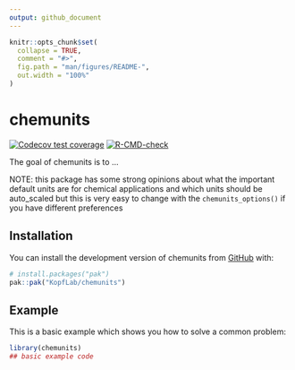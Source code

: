```yaml
---
output: github_document
---
```


<!-- README.md is generated from README.Rmd. Please edit that file -->

```r
knitr::opts_chunk$set(
  collapse = TRUE,
  comment = "#>",
  fig.path = "man/figures/README-",
  out.width = "100%"
)
```

# chemunits

<!-- badges: start -->
[![Codecov test coverage](https://codecov.io/gh/KopfLab/chemunits/graph/badge.svg)](https://app.codecov.io/gh/KopfLab/chemunits)
[![R-CMD-check](https://github.com/KopfLab/chemunits/actions/workflows/R-CMD-check/badge.svg)](https://github.com/KopfLab/chemunits/actions/workflows/R-CMD-check.yaml)
<!-- badges: end -->

The goal of chemunits is to ...

NOTE: this package has some strong opinions about what the important default units are for chemical applications and which units should be auto_scaled but this is very easy to change with the `chemunits_options()` if you have different preferences

## Installation

You can install the development version of chemunits from [GitHub](https://github.com/) with:

``` r
# install.packages("pak")
pak::pak("KopfLab/chemunits")
```

## Example

This is a basic example which shows you how to solve a common problem:

```r
library(chemunits)
## basic example code
```
